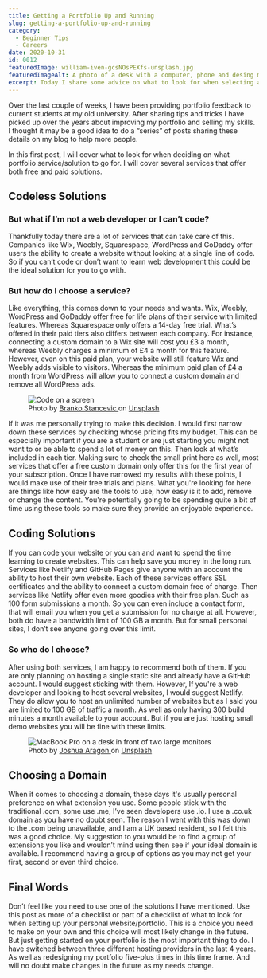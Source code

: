 ```yaml
---
title: Getting a Portfolio Up and Running
slug: getting-a-portfolio-up-and-running
category:
  - Beginner Tips
  - Careers
date: 2020-10-31
id: 0012
featuredImage: william-iven-gcsNOsPEXfs-unsplash.jpg
featuredImageAlt: A photo of a desk with a computer, phone and desing mock ups by William Iven
excerpt: Today I share some advice on what to look for when selecting a service for hosting or creating your first portfolio.
---
```


Over the last couple of weeks, I have been providing portfolio feedback to current students at my old university. After sharing tips and tricks I have picked up over the years about improving my portfolio and selling my skills. I thought it may be a good idea to do a “series” of posts sharing these details on my blog to help more people.

In this first post, I will cover what to look for when deciding on what portfolio service/solution to go for. I will cover several services that offer both free and paid solutions.

## Codeless Solutions

### But what if I’m not a web developer or I can’t code?

Thankfully today there are a lot of services that can take care of this. Companies like Wix, Weebly, Squarespace, WordPress and GoDaddy offer users the ability to create a website without looking at a single line of code. So if you can’t code or don’t want to learn web development this could be the ideal solution for you to go with.

### But how do I choose a service?

Like everything, this comes down to your needs and wants. Wix, Weebly, WordPress and GoDaddy offer free for life plans of their service with limited features. Whereas Squarespace only offers a 14-day free trial. What’s offered in their paid tiers also differs between each company. For instance, connecting a custom domain to a Wix site will cost you £3 a month, whereas Weebly charges a minimum of £4 a month for this feature. However, even on this paid plan, your website will still feature Wix and Weebly adds visible to visitors. Whereas the minimum paid plan of £4 a month from WordPress will allow you to connect a custom domain and remove all WordPress ads.

<figure>
  <img
    src='./branko-stancevic-GI1hwOGqGtE-unsplash.jpg'
    alt='Code on a screen'
  />
  <figcaption>
    Photo by
    <a href='https://unsplash.com/@landb?utm_source=unsplash&amp;utm_medium=referral&amp;utm_content=creditCopyText'>
      Branko Stancevic
    </a> on <a href='https://unsplash.com/?utm_source=unsplash&amp;utm_medium=referral&amp;utm_content=creditCopyText'>Unsplash</a>
  </figcaption>
</figure>

If it was me personally trying to make this decision. I would first narrow down these services by checking whose pricing fits my budget. This can be especially important if you are a student or are just starting you might not want to or be able to spend a lot of money on this. Then look at what’s included in each tier. Making sure to check the small print here as well, most services that offer a free custom domain only offer this for the first year of your subscription. Once I have narrowed my results with these points, I would make use of their free trials and plans. What you're looking for here are things like how easy are the tools to use, how easy is it to add, remove or change the content. You're potentially going to be spending quite a bit of time using these tools so make sure they provide an enjoyable experience.

## Coding Solutions

If you can code your website or you can and want to spend the time learning to create websites. This can help save you money in the long run. Services like Netlify and GitHub Pages give anyone with an account the ability to host their own website. Each of these services offers SSL certificates and the ability to connect a custom domain free of charge.
Then services like Netlify offer even more goodies with their free plan. Such as 100 form submissions a month. So you can even include a contact form, that will email you when you get a submission for no charge at all. However, both do have a bandwidth limit of 100 GB a month. But for small personal sites, I don’t see anyone going over this limit.

### So who do I choose?

After using both services, I am happy to recommend both of them. If you are only planning on hosting a single static site and already have a GitHub account. I would suggest sticking with them. However, If you're a web developer and looking to host several websites, I would suggest Netlify. They do allow you to host an unlimited number of websites but as I said you are limited to 100 GB of traffic a month. As well as only having 300 build minutes a month available to your account. But if you are just hosting small demo websites you will be fine with these limits.

<figure>
  <img
    src='./joshua-aragon-BMnhuwFYr7w-unsplash.jpg'
    alt='MacBook Pro on a desk in front of two large monitors'
  />
  <figcaption>
    Photo by
    <a href='https://unsplash.com/@goshua13?utm_source=unsplash&amp;utm_medium=referral&amp;utm_content=creditCopyText'>
      Joshua Aragon
    </a> on <a href='https://unsplash.com/?utm_source=unsplash&amp;utm_medium=referral&amp;utm_content=creditCopyText'>Unsplash</a>
  </figcaption>
</figure>

## Choosing a Domain

When it comes to choosing a domain, these days it's usually personal preference on what extension you use. Some people stick with the traditional .com, some use .me, I’ve seen developers use .io. I use a .co.uk domain as you have no doubt seen. The reason I went with this was down to the .com being unavailable, and I am a UK based resident, so I felt this was a good choice. My suggestion to you would be to find a group of extensions you like and wouldn’t mind using then see if your ideal domain is available. I recommend having a group of options as you may not get your first, second or even third choice.

## Final Words

Don’t feel like you need to use one of the solutions I have mentioned. Use this post as more of a checklist or part of a checklist of what to look for when setting up your personal website/portfolio. This is a choice you need to make on your own and this choice will most likely change in the future. But just getting started on your portfolio is the most important thing to do. I have switched between three different hosting providers in the last 4 years. As well as redesigning my portfolio five-plus times in this time frame. And will no doubt make changes in the future as my needs change.
